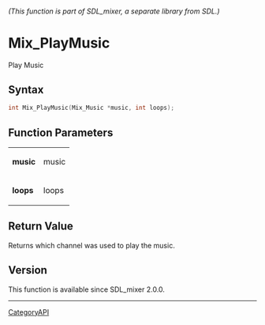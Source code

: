====== (This function is part of SDL_mixer, a separate library from SDL.) ======
= Mix_PlayMusic =

Play Music 

== Syntax ==

<syntaxhighlight lang='c'>
int Mix_PlayMusic(Mix_Music *music, int loops);
</syntaxhighlight>

== Function Parameters ==

{|
|'''music'''
|music
|-
|'''loops'''
|loops
|}

== Return Value ==

Returns which channel was used to play the music.

== Version ==

This function is available since SDL_mixer 2.0.0.

----
[[CategoryAPI]]


